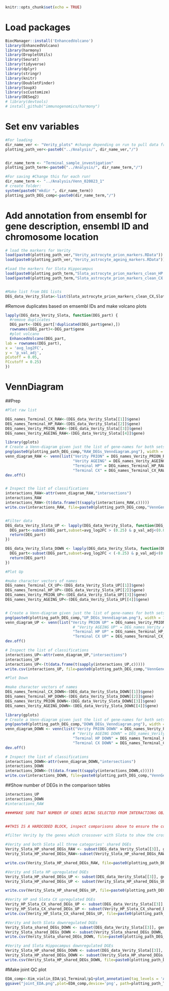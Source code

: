 ```r
knitr::opts_chunk$set(echo = TRUE)
```

# Load packages

```r
BiocManager::install('EnhancedVolcano')
library(EnhancedVolcano)
library(harmony)
library(DropletUtils)
library(Seurat)
library(tidyverse)
library(dplyr)
library(stringr)
library(knitr)
library(DoubletFinder)
library(SoupX)
library(scCustomize)
library(DESeq2)
# library(devtools)
# install_github("immunogenomics/harmony")
```

# Set env variables

```r

#For loading
dir_name_ver <- "Verity_plots" #change depending on run to pull data from
plotting_path_ver<-paste0("../Analysis/", dir_name_ver,"/")


dir_name_term <- "Terminal_sample_investigation"
plotting_path_term<-paste0("../Analysis/", dir_name_term,"/")

#For saving #Change this for each run!
dir_name_term <- "../Analysis/Venn_020823_1"
# create folder:
system(paste0("mkdir ", dir_name_term))
plotting_path_DEG_comp<-paste0(dir_name_term,"/")

```


# Add annotation from ensembl for gene description, ensembl ID and chromosome location

```r
# load the markers for Verity
load(paste0(plotting_path_ver,"Verity_astrocyte_prion_markers.RData"))
load(paste0(plotting_path_ver,"Verity_astrocyte_ageing_markers.RData"))

#load the markers for Slota Hippocampus
load(paste0(plotting_path_term,"Slota_astrocyte_prion_markers_clean_HP.RData"))
load(paste0(plotting_path_term,"Slota_astrocyte_prion_markers_clean_CX.RData"))


#Make list from DEG lists
DEG_data_Verity_Slota<-list(Slota_astrocyte_prion_markers_clean_CX,Slota_astrocyte_prion_markers_clean_HP,Verity_astrocyte_prion_markers,Verity_astrocyte_ageing_markers)

```

#Remove duplicates based on emsembl IDs and make volcano plots

```r

lapply(DEG_data_Verity_Slota, function(DEG_part) {
  #remove duplicates
  DEG_part<-(DEG_part[!duplicated(DEG_part$gene),])
  rownames(DEG_part)<-DEG_part$gene
  #plot volcano
  EnhancedVolcano(DEG_part,
lab = rownames(DEG_part),
x = 'avg_log2FC',
y = 'p_val_adj',
pCutoff = 0.05,
FCcutoff = 0.25)
})

```


# VennDiagram 
##Prep

```r

#Plot raw list

DEG_names_Terminal_CX_RAW<-(DEG_data_Verity_Slota[[1]]$gene)
DEG_names_Terminal_HP_RAW<-(DEG_data_Verity_Slota[[2]]$gene)
DEG_names_Verity_PRION_RAW<-(DEG_data_Verity_Slota[[3]]$gene)
DEG_names_Verity_AGEING_RAW<-(DEG_data_Verity_Slota[[4]]$gene)

library(gplots)
# Create a Venn-diagram given just the list of gene-names for both sets
png(paste0(plotting_path_DEG_comp,"RAW_DEGs_Venndiagram.png"), width = 1000,height = 750)
venn_diagram_RAW <- venn(list("Verity PRION" = DEG_names_Verity_PRION_RAW,
                              "Verity AGEING" = DEG_names_Verity_AGEING_RAW,
                              "Terminal HP" = DEG_names_Terminal_HP_RAW,
                              "Terminal CX" = DEG_names_Terminal_CX_RAW))
dev.off()


# Inspect the list of classifications
interactions_RAW<-attr(venn_diagram_RAW,"intersections")
interactions_RAW
interactions_RAW<-(t(data.frame(t(sapply(interactions_RAW,c)))))
write.csv(interactions_RAW, file=paste0(plotting_path_DEG_comp,"VennGenes_RAW.csv"))


#Filter data
DEG_data_Verity_Slota_UP <- lapply(DEG_data_Verity_Slota, function(DEG_part) {
  DEG_part<-subset(DEG_part,subset=avg_log2FC > (0.25) & p_val_adj<(0.05))
  return(DEG_part)
})

DEG_data_Verity_Slota_DOWN <- lapply(DEG_data_Verity_Slota, function(DEG_part) {
  DEG_part<-subset(DEG_part,subset=avg_log2FC < (-0.25) & p_val_adj<(0.05))
  return(DEG_part)
})

#Plot Up

#make character vectors of names
DEG_names_Terminal_CX_UP<-(DEG_data_Verity_Slota_UP[[1]]$gene)
DEG_names_Terminal_HP_UP<-(DEG_data_Verity_Slota_UP[[2]]$gene)
DEG_names_Verity_PRION_UP<-(DEG_data_Verity_Slota_UP[[3]]$gene)
DEG_names_Verity_AGEING_UP<-(DEG_data_Verity_Slota_UP[[4]]$gene)


# Create a Venn-diagram given just the list of gene-names for both sets
png(paste0(plotting_path_DEG_comp,"UP_DEGs_Venndiagram.png"), width = 1000,height = 750)
venn_diagram_UP <- venn(list("Verity PRION UP" = DEG_names_Verity_PRION_UP,
                              # "Verity AGEING UP" = DEG_names_Verity_AGEING_UP,
                              "Terminal HP UP" = DEG_names_Terminal_HP_UP,
                              "Terminal CX UP" = DEG_names_Terminal_CX_UP))
dev.off()

# Inspect the list of classifications
interactions_UP<-attr(venn_diagram_UP,"intersections")
interactions_UP
interactions_UP<-(t(data.frame(t(sapply(interactions_UP,c)))))
write.csv(interactions_UP, file=paste0(plotting_path_DEG_comp,"VennGenes_UP.csv"))

#Plot Down

#make character vectors of names
DEG_names_Terminal_CX_DOWN<-(DEG_data_Verity_Slota_DOWN[[1]]$gene)
DEG_names_Terminal_HP_DOWN<-(DEG_data_Verity_Slota_DOWN[[2]]$gene)
DEG_names_Verity_PRION_DOWN<-(DEG_data_Verity_Slota_DOWN[[3]]$gene)
DEG_names_Verity_AGEING_DOWN<-(DEG_data_Verity_Slota_DOWN[[4]]$gene)

library(gplots)
# Create a Venn-diagram given just the list of gene-names for both sets
png(paste0(plotting_path_DEG_comp,"DOWN_DEGs_Venndiagram.png"), width = 1000,height = 750)
venn_diagram_DOWN <- venn(list("Verity PRION DOWN" = DEG_names_Verity_PRION_DOWN,
                              # "Verity AGEING DOWN" = DEG_names_Verity_AGEING_DOWN,
                              "Terminal HP DOWN" = DEG_names_Terminal_HP_DOWN,
                              "Terminal CX DOWN" = DEG_names_Terminal_CX_DOWN))
dev.off()

# Inspect the list of classifications
interactions_DOWN<-attr(venn_diagram_DOWN,"intersections")
interactions_DOWN
interactions_DOWN<-(t(data.frame(t(sapply(interactions_DOWN,c)))))
write.csv(interactions_DOWN, file=paste0(plotting_path_DEG_comp,"VennGenes_DOWN.csv"))

```

##Show number of DEGs in the comparison tables

```r
interactions_UP
interactions_DOWN
#interactions_RAW
```


```r
####MAKE SURE THAT NUMBER OF GENES BEING SELECTED FROM INTERACTIONS OBJECTS ARE THE APPROPRIATE COPMARISON POINTS


##THIS IS A HARDCODED BLOCK, inspect comparisons above to ensure the correct data is being saved

#filter Verity by the genes which crossover with Slota to show the crossoverlist

#Verity and both Slota all three categories' shared DGEs
Verity_Slota_HP_shared_DEGs_RAW <- subset(DEG_data_Verity_Slota[[3]], gene %in% interactions_RAW[[9]]) #interactions 9 is the crossover between Verity_HP.Slota_HP.Slota_CX
Verity_Slota_HP_shared_DEGs_RAW<-subset(Verity_Slota_HP_shared_DEGs_RAW, select = c('gene','description.x')) #HAd to add .x in description due to erroenous column duplication

write.csv(Verity_Slota_HP_shared_DEGs_RAW, file=paste0(plotting_path_DEG_comp,"Shared_DGEs_Vprion_S_RAW.csv"))

#Verity and Slota HP upregulated DGEs
Verity_Slota_HP_shared_DEGs_UP <- subset(DEG_data_Verity_Slota[[3]], gene %in% interactions_UP[[6]]) #interactions 6 is the crossover between Verity_HP.SlotA_HP
Verity_Slota_HP_shared_DEGs_UP <- subset(Verity_Slota_HP_shared_DEGs_UP, select = c('gene','description.x')) 

write.csv(Verity_Slota_HP_shared_DEGs_UP, file=paste0(plotting_path_DEG_comp,"Shared_DGEs_Vprion_Shp_UP.csv"))

#Verity HP and Slota CX upregulated DGEs
Verity_HP_Slota_CX_shared_DEGs_UP <- subset(DEG_data_Verity_Slota[[3]], gene %in% interactions_UP[[5]]) #interactions 5 is the crossover between Verity_HP.Slota_CX
Verity_HP_Slota_CX_shared_DEGs_UP <- subset(Verity_HP_Slota_CX_shared_DEGs_UP, select = c('gene','description.x'))
write.csv(Verity_HP_Slota_CX_shared_DEGs_UP, file=paste0(plotting_path_DEG_comp,"Shared_DGEs_VHP_SCX_UP.csv"))

#Verity and both Slota downregulated DGEs
Verity_Slota_shared_DEGs_DOWN <- subset(DEG_data_Verity_Slota[[3]], gene %in% interactions_DOWN[[6]]) #interactions 5 is the crossover between Verity_HP.SlotA_HP
Verity_Slota_shared_DEGs_DOWN <- subset(Verity_Slota_shared_DEGs_DOWN, select = c('gene','description.x')) 
write.csv(Verity_Slota_shared_DEGs_DOWN, file=paste0(plotting_path_DEG_comp,"Shared_DGEs_V_S_DOWN.csv"))

#Verity and Slota Hippocampus downregulated DGEs
Verity_Slota_HP_shared_DEGs_DOWN <- subset(DEG_data_Verity_Slota[[3]], gene %in% interactions_DOWN[[5]]) #interactions 5 is the crossover between Verity_HP.SlotA_HP
Verity_Slota_HP_shared_DEGs_DOWN <- subset(Verity_Slota_HP_shared_DEGs_DOWN, select = c('gene','description.x')) 
write.csv(Verity_Slota_HP_shared_DEGs_DOWN, file=paste0(plotting_path_DEG_comp,"Shared_DGEs_V_Shp_DOWN.csv"))
```

#Make joint QC plot

```r
EDA_comp<-Xim_violin_EDA/p1_Terminal/p1+plot_annotation(tag_levels = 'A', title = 'EDA of each dataset')
ggsave("joint_EDA.png",plot=EDA_comp,device='png', path=plotting_path_Terminal,width = 40, height = 45, units = 'cm' )
```



